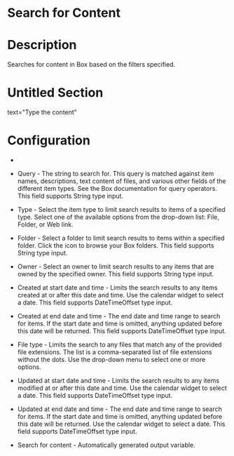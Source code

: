 ﻿# Search for Content

# Description

Searches for content in Box based on the filters specified.

# Untitled Section

text="Type the content"

# Configuration

* 
* Query - The string to search for. This query is matched against item names, descriptions, text content of files, and various other fields of the different item types. See the Box documentation for query operators. This field supports String type input.
* Type - Select the item type to limit search results to items of a specified type. Select one of the available options from the drop-down list: File, Folder, or Web link.
* Folder - Select a folder to limit search results to items within a specified folder. Click the icon to browse your Box folders. This field supports String type input.
* Owner - Select an owner to limit search results to any items that are owned by the specified owner. This field supports String type input.
* Created at start date and time - Limits the search results to any items created at or after this date and time. Use the calendar widget to select a date. This field supports DateTimeOffset type input.
* Created at end date and time - The end date and time range to search for items. If the start date and time is omitted, anything updated before this date will be returned. This field supports DateTimeOffset type input.
* File type - Limits the search to any files that match any of the provided file extensions. The list is a comma-separated list of file extensions without the dots. Use the drop-down menu to select one or more options.
* Updated at start date and time - Limits the search results to any items modified at or after this date and time. Use the calendar widget to select a date. This field supports DateTimeOffset type input.
* Updated at end date and time - The end date and time range to search for items. If the start date and time is omitted, anything updated before this date will be returned. Use the calendar widget to select a date. This field supports DateTimeOffset type input.









* Search for content - Automatically generated output variable.
